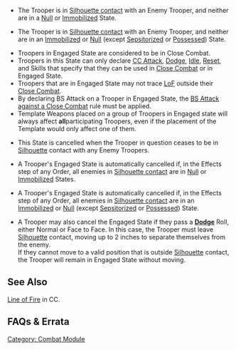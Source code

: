 {{section-combat-module}}
{{section-game-states}}


{{skillbox |black| ENGAGED STATE |}}
{{Activation}}
{{c1}}
* The Trooper is in [[Silhouette contact]] with an Enemy Trooper, and neither are in a [[Null]] or [[Immobilized]] State. 
{{c1end}}
{{n4list}}
* The Trooper is in [[Silhouette contact]] with an Enemy Trooper, and neither are in an [[Immobilized]] or [[Null]] (except [[Sepsitorized]] or [[Possessed]]) State. 
{{n4end}}
{{effects}}
*Troopers in Engaged State are considered to be in Close Combat.
*Troopers in this State can only declare [[CC Attack]], [[Dodge]], [[Idle]], [[Reset]], and Skills that specify that they can be used in [[Close Combat]] or in Engaged State. {{seefaq | Berserk can be declared while in Engaged State.}}
*Troopers that are in Engaged State may not trace [[LoF]] outside their [[Close Combat]].
*By declaring BS Attack on a Trooper in Engaged State, the [[Ballistic_Skills#BS_Attack_Into_a_Close_Combat|BS Attack against a Close Combat]] rule must be applied.
*Template Weapons placed on a group of Troopers in Engaged state will always affect '''all '''participating Troopers, even if the placement of the Template would only affect one of them.
{{cancellation}}
*This State is cancelled when the Trooper in question ceases to be in [[Silhouette]] contact with any Enemy Troopers. 
{{c1}}
*A Trooper's Engaged State is automatically cancelled if, in the Effects step of any Order, all enemies in [[Silhouette contact]] are in [[Null]] or [[Immobilized]] States. 
{{c1end}}
{{n4list}}
*A Trooper's Engaged State is automatically cancelled if, in the Effects step of any Order, all enemies in [[Silhouette contact]] are in an [[Immobilized]] or [[Null]] (except [[Sepsitorized]] or [[Possessed]]) State.
{{n4end}}
*A Trooper may also cancel the Engaged State if they pass a '''[[Dodge]]''' Roll, either Normal or Face to Face. In this case, the Trooper must leave [[Silhouette]] contact, moving up to 2 inches to separate themselves from the enemy.<br>If they cannot move to a valid position that is outside [[Silhouette]] contact, the Trooper will remain in Engaged State without moving.


==See Also==
[[Line of Fire]] in CC.


== FAQs & Errata ==

{{faqbox |
type = errata |
title = N4 Errata |
version = 1.0, Jan 2021 |
q = [Errata] Can you use Berserk if you start the Order in Engaged State? |
a = Yes. Berserk can be declared while in Engaged State. |
related = [[Berserk]], [[Engaged State]] }}


{{section-combat-module}}
{{section-game-states}}


[[Category: Combat Module]]